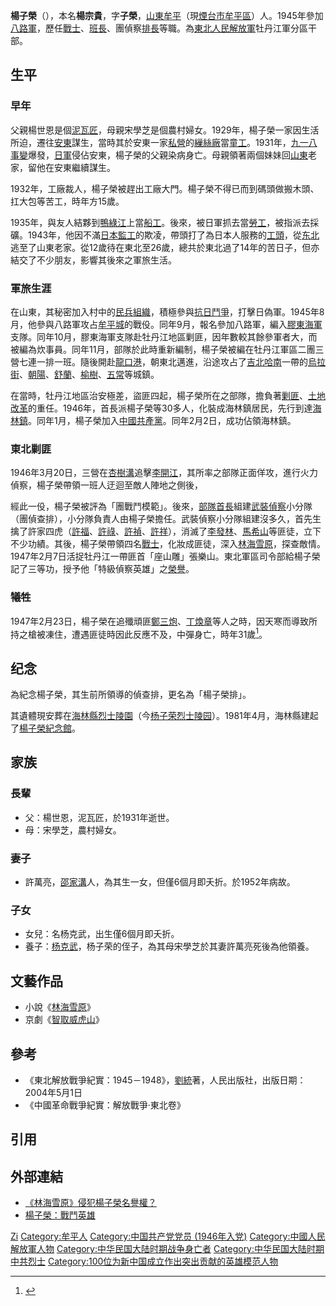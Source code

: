 {{Otheruses|other=名为杨子荣的其他人物|杨子荣 (1918年)}}
{{Infobox_Person
| name = 楊子榮
|image=
|box_width= 楊子榮
|occupation= 
| period = 
|birth_name=
| other_names =楊宗貴
| Sex =男
|birth_date= 1917年
|birth_place= {{ROC1}}[[山東|山東]][[牟平|牟平]]
|death_date= 1947年2月23日
|death_place= {{ROC}}[[绥宁省|绥宁省]][[海林縣|海林縣]]
| nationality ={{ROC}}
| residence =
| party = {{CPC}}
| religion =
| spouse = 
| relatives = 
|education= 
| past = 
| work =
|awards=
}}
'''楊子榮'''（{{bd|1917年||1947年|2月23日|catIdx=Yang,杨}}），本名'''楊宗貴'''，字'''子榮'''，[[山東|山東]][[牟平區|牟平]]（現[[煙台市|煙台市]][[牟平區|牟平區]]）人。1945年參加[[八路軍|八路軍]]，歷任[[戰士|戰士]]、[[班長|班長]]、團偵察[[排長|排長]]等職。為[[東北人民解放軍|東北人民解放軍]]牡丹江軍分區干部。

== 生平 ==
=== 早年 ===
父親楊世恩是個[[泥瓦匠|泥瓦匠]]，母親宋學芝是個農村婦女。1929年，楊子榮一家因生活所迫，遷往[[丹東市|安東]]謀生，當時其於安東一家[[私營|私營]]的[[繅絲廠|繅絲廠]]當[[童工|童工]]。1931年，[[九一八事變|九一八事變]]爆發，[[日軍|日軍]]侵佔安東，楊子榮的父親染病身亡。母親領著兩個妹妹回[[山東|山東]]老家，留他在安東繼續謀生。 

1932年，工廠裁人，楊子榮被趕出工廠大門。楊子榮不得已而到碼頭做搬木頭、扛大包等苦工，時年方15歲。

1935年，與友人結夥到[[鴨綠江|鴨綠江]]上當[[船工|船工]]。後來，被日軍抓去當[[勞工|勞工]]，被指派去採礦。1943年，他因不滿[[日本|日本]][[監工|監工]]的欺凌，帶頭打了為日本人服務的[[工頭|工頭]]，從[[中国东北地区|东北]]逃至了山東老家。從12歲待在東北至26歲，總共於東北過了14年的苦日子，但亦結交了不少朋友，影響其後來之軍旅生活。

=== 軍旅生涯 ===
在山東，其秘密加入村中的[[民兵組織|民兵組織]]，積極參與[[中國抗日戰爭|抗日鬥爭]]，打擊日偽軍。1945年8月，他參與八路軍攻占[[牟平城|牟平城]]的戰伇。同年9月，報名參加八路軍，編入[[膠東海軍|膠東海軍]]支隊。同年10月，膠東海軍支隊赴牡丹江地區剿匪，因年數較其餘參軍者大，而被編為炊事員。同年11月，部隊於此時重新編制，楊子榮被編在牡丹江軍區二團三營七連一排一班。隨後開赴[[龍口港|龍口港]]，朝東北邁進，沿途攻占了[[吉北哈南|吉北哈南]]一帶的[[烏拉街|烏拉街]]、[[朝阳区_(长春市)|朝陽]]、[[舒蘭|舒蘭]]、[[榆樹|榆樹]]、[[五常市|五常]]等城鎮。

在當時，牡丹江地區治安極差，盜匪四起，楊子榮所在之部隊，擔負著[[东北剿匪|剿匪]]、[[土地改革|土地改革]]的重任。1946年，首長派楊子榮等30多人，化裝成海林鎮居民，先行到達[[海林鎮|海林鎮]]。同年1月，楊子榮加入[[中國共產黨|中國共產黨]]。同年2月2日，成功佔領海林鎮。

=== 東北剿匪 ===
1946年3月20日，三營在[[杏樹溝|杏樹溝]]追擊[[李開江|李開江]]，其所率之部隊正面佯攻，進行火力偵察，楊子榮帶領一班人迂迴至敵人陣地之側後，{{Fact|威逼400餘名敵人放下武器，迫使匪首李開江、[[張德振|張德振]]等人投降。|time=2013-02-07T02:04:51+00:00}}

經此一伇，楊子榮被評為「團戰鬥模範」。後來，[[部隊首長|部隊首長]]組建[[武裝偵察|武裝偵察]]小分隊（團偵查排），小分隊負責人由楊子榮擔任。武裝偵察小分隊組建沒多久，首先生擒了許家四虎（[[許福|許福]]、[[許祿|許祿]]、[[許禎|許禎]]、[[許祥|許祥]]），消滅了[[李發林|李發林]]、[[馬希山|馬希山]]等匪徒，立下不少功績。其後，楊子榮帶領四名[[戰士|戰士]]，化妝成匪徒，深入[[林海雪原|林海雪原]]，探查敵情。1947年2月7日活捉牡丹江一帶匪首「座山雕」張樂山。東北軍區司令部給楊子榮記了三等功，授予他「特級偵察英雄」之[[榮譽|榮譽]]。

=== 犧牲 === 
1947年2月23日，楊子榮在追殲頑匪[[鄭三炮|鄭三炮]]、[[丁煥章|丁煥章]]等人之時，因天寒而導致所持之槍被凍住，遭遇匪徒時因此反應不及，中彈身亡，時年31歲<ref>{{cite web|url=https://thats.cc/posts/0e97a13d4d74717a09a0e6ae6307a28d|title=楊子榮活捉座山雕16天后犧牲，不是因爲他太自信而是因爲太善良|access-date=2020-07-23|archive-date=2020-07-23|archive-url=https://web.archive.org/web/20200723071203/https://thats.cc/posts/0e97a13d4d74717a09a0e6ae6307a28d|dead-url=no}}</ref>。

== 纪念 ==
為紀念楊子榮，其生前所領導的偵查排，更名為「楊子榮排」。

其遺體現安葬在[[海林縣烈士陵園|海林縣烈士陵園]]（今[[杨子荣烈士陵园|杨子荣烈士陵园]]）。1981年4月，海林縣建起了[[楊子榮紀念館|楊子榮紀念館]]。

== 家族 ==
=== 長輩 ===
*父：楊世恩，泥瓦匠，於1931年逝世。
*母：宋學芝，農村婦女。

=== 妻子 ===
*許萬亮，[[邵家溝|邵家溝]]人，為其生一女，但僅6個月即夭折。於1952年病故。

=== 子女 ===
*女兒：名杨克武，出生僅6個月即夭折。
*養子：[[杨克武|杨克武]]，杨子荣的侄子，為其母宋學芝於其妻許萬亮死後為他領養。

== 文藝作品 ==
*小說《[[林海雪原|林海雪原]]》
*京劇《[[智取威虎山|智取威虎山]]》

== 參考 ==
*《東北解放戰爭紀實：1945－1948》，[[劉統|劉統]]著，人民出版社，出版日期：2004年5月1日
*《中國革命戰爭紀實：解放戰爭·東北卷》

== 引用 ==
{{Reflist}}

== 外部連結 ==
* [https://web.archive.org/web/20050211043930/http://www.cnhan.com/big5/content/2004-03/31/content_348075.htm 《林海雪原》侵犯楊子榮名譽權？]
* [https://web.archive.org/web/20120503173245/http://www.sd.xinhuanet.com/sdsq/2005-08/09/content_4838224.htm 楊子榮：戰鬥英雄]

{{Authority control}}
{{DEFAULTSORT:Yang杨}}
[[Category:楊姓|Zi]]
[[Category:牟平人|Category:牟平人]]
[[Category:中国共产党党员_(1946年入党)|Category:中国共产党党员 (1946年入党)]]
[[Category:中國人民解放軍人物|Category:中國人民解放軍人物]]
[[Category:中华民国大陆时期战争身亡者|Category:中华民国大陆时期战争身亡者]]
[[Category:中华民国大陆时期中共烈士|Category:中华民国大陆时期中共烈士]]
[[Category:100位为新中国成立作出突出贡献的英雄模范人物|Category:100位为新中国成立作出突出贡献的英雄模范人物]]